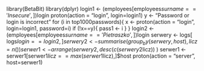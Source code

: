 library(BetaBit)
library(dplyr)
login1 <- (employees[employees$surname=='Insecure',])$login
proton(action = "login", login=login1)
y <- "Password or login is incorrect"
for (i in top1000passwords){
  x <- proton(action = "login", login=login1, password=i)
  if (!x==y){
    pass1 <- i
  }
}
login2 <- (employees[employees$surname=='Pietraszko',])$login
serwery <- logs[ logs$login==login2,]
serwery2 <- summarise(group_by(serwery,host), licz=n())
serwer1 <- arrange(serwery2, desc(c(serwery2$licz)) )
serwer1 <- serwer1[serwer1$licz==max(serwer1$licz),]$host
proton(action = "server", host=serwer1)
